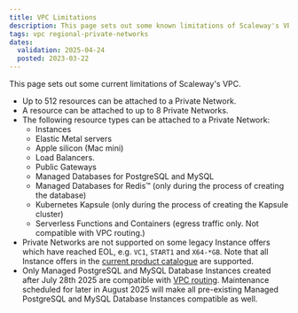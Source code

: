 ```yaml
---
title: VPC Limitations
description: This page sets out some known limitations of Scaleway's VPC
tags: vpc regional-private-networks
dates:
  validation: 2025-04-24
  posted: 2023-03-22
---
```


This page sets out some current limitations of Scaleway's VPC.

- Up to 512 resources can be attached to a Private Network.
- A resource can be attached to up to 8 Private Networks.
- The following resource types can be attached to a Private Network:
  - Instances
  - Elastic Metal servers
  - Apple silicon (Mac mini)
  - Load Balancers.
  - Public Gateways
  - Managed Databases for PostgreSQL and MySQL
  - Managed Databases for Redis™ (only during the process of creating the database)
  - Kubernetes Kapsule (only during the process of creating the Kapsule cluster)
  - Serverless Functions and Containers (egress traffic only. Not compatible with VPC routing.)
- Private Networks are not supported on some legacy Instance offers which have reached EOL, e.g. `VC1`, `START1` and `X64-*GB`. Note that all Instance offers in the [current product catalogue](https://www.scaleway.com/en/pricing/?tags=compute) are supported.
- Only Managed PostgreSQL and MySQL Database Instances created after July 28th 2025 are compatible with [VPC routing](/vpc/concepts/#routing). Maintenance scheduled for later in August 2025 will make all pre-existing Managed PostgreSQL and MySQL Database Instances compatible as well.


